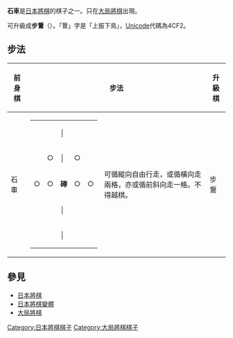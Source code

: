 {{japanese|japanese=石車|kana=せきしゃ|romaji=Sekisha}}

{{CJK-New-Char|4cf2|ver=A}}
'''石車'''是[[日本將棋|日本將棋]]的棋子之一。只在[[大局將棋|大局將棋]]出現。

可升級成'''步䳲'''（{{lang|ja|ふしん}}）。「䳲」字是「上振下鳥」，[[Unicode|Unicode]]代碼為4CF2。

== 步法 ==


{| border="1" cellspacing="0" cellpadding="3"
|----- bgcolor="#dddddd"
! 前身棋
! colspan="2" | 步法
! 升級棋
! colspan="2" | 步法
|-----
| 石車 ||
{| border="1" cellspacing="0" cellpadding="3"
|-----
|   ||   || │ ||   ||  
|-----
|   || ○ || │ || ○ ||  
|-----
| ○ || ○ || '''硨''' || ○ || ○
|-----
|   ||   || │ ||   ||  
|-----
|   ||   || │ ||   ||  
|}
| 可循縱向自由行走，或循橫向走兩格，亦或循前斜向走一格。不得越棋。 || 步䳲
|
{| border="1" cellspacing="0" cellpadding="3"
|-----
| ○ ||   || │ ||   || ○
|-----
|   || ○ || │ || ○ ||  
|-----
| ○ || ○ || '''䳲''' || ○ || ○
|-----
|   ||   || │ ||   ||  
|-----
|   ||   || │ ||   ||  
|}
| 可循縱向自由行走，或循橫向、前斜向走兩格。不得越棋。
|}
== 參見 ==
*[[日本將棋|日本將棋]]
*[[日本將棋變體|日本將棋變體]]
*[[大局將棋|大局將棋]]

[[Category:日本將棋棋子|Category:日本將棋棋子]]
[[Category:大局將棋棋子|Category:大局將棋棋子]]